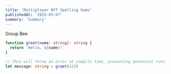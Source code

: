 ```yaml
---
title: 'Multiplayer NYT Spelling Game'
publishedAt: '2025-03-07'
summary: 'Summary'
---
```



Group Bee
```ts
function greet(name: string): string {
  return `Hello, ${name}!`
}

// This will throw an error at compile time, preventing potential runtime issues.
let message: string = greet(123)
```

